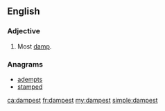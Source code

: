 ==English==

===Adjective===
{{head|en|adjective superlative form}}

# {{en-superlative of|damp}} Most [[damp]].

===Anagrams===
* [[adempts#English|adempts]]
* [[stamped#English|stamped]]

[[ca:dampest]]
[[fr:dampest]]
[[my:dampest]]
[[simple:dampest]]